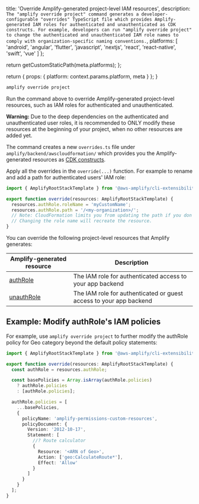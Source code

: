 
  title: 'Override Amplify-generated project-level IAM resources',
  description: `The "amplify override project" command generates a developer-configurable "overrides" TypeScript file which provides Amplify-generated IAM roles for authenticated and unauthenticated as CDK constructs. For example, developers can run "amplify override project" to change the authenticated and unauthenticated IAM role names to comply with organization-specific naming conventions.`,
  platforms: [
    'android',
    'angular',
    'flutter',
    'javascript',
    'nextjs',
    'react',
    'react-native',
    'swift',
    'vue'
  ]
};

  return getCustomStaticPath(meta.platforms);
};

  return {
    props: {
      platform: context.params.platform,
      meta
    }
  };
}

```bash
amplify override project
```

Run the command above to override Amplify-generated project-level resources, such as IAM roles for authenticated and unauthenticated.

<Callout warning>

**Warning:** Due to the deep dependencies on the authenticated and unauthenticated user roles, it is recommended to ONLY modify these resources at the beginning of your project, when no other resources are added yet.

</Callout>

The command creates a new `overrides.ts` file under `amplify/backend/awscloudformation/` which provides you the Amplify-generated resources as [CDK constructs](https://docs.aws.amazon.com/cdk/latest/guide/home.html).

Apply all the overrides in the `override(...)` function. For example to rename and add a path for authenticated users' IAM role:

```ts
import { AmplifyRootStackTemplate } from '@aws-amplify/cli-extensibility-helper';

export function override(resources: AmplifyRootStackTemplate) {
  resources.authRole.roleName = 'myCustomName';
  resources.authRole.path = '/<my-organization>/';
  // Note: CloudFormation limits you from updating the path if you don't recreate the resource.
  // Changing the role name will recreate the resource.
}
```

You can override the following project-level resources that Amplify generates:

| Amplify-generated resource | Description |
| --- | --- |
| [authRole](https://docs.aws.amazon.com/AWSCloudFormation/latest/UserGuide/aws-resource-iam-role.html) | The IAM role for authenticated access to your app backend |
| [unauthRole](https://docs.aws.amazon.com/AWSCloudFormation/latest/UserGuide/aws-resource-iam-role.html) | The IAM role for authenticated or guest access to your app backend |

## Example: Modify authRole's IAM policies

For example, use `amplify override project` to further modify the authRole policy for Geo category beyond the default policy statements:

```ts
import { AmplifyRootStackTemplate } from '@aws-amplify/cli-extensibility-helper';

export function override(resources: AmplifyRootStackTemplate) {
  const authRole = resources.authRole;

  const basePolicies = Array.isArray(authRole.policies)
    ? authRole.policies
    : [authRole.policies];

  authRole.policies = [
    ...basePolicies,
    {
      policyName: 'amplify-permissions-custom-resources',
      policyDocument: {
        Version: '2012-10-17',
        Statement: [
          //? Route calculator
          {
            Resource: '<ARN of Geo>',
            Action: ['geo:CalculateRoute*'],
            Effect: 'Allow'
          }
        ]
      }
    }
  ];
}
```
